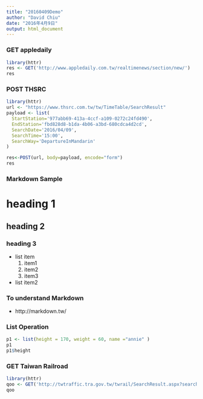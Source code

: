 ```yaml
---
title: "20160409Demo"
author: "David Chiu"
date: "2016年4月9日"
output: html_document
---
```


### GET appledaily
```r
library(httr)
res <- GET('http://www.appledaily.com.tw/realtimenews/section/new/')
res

```

### POST THSRC
```r
library(httr)
url <- "https://www.thsrc.com.tw/tw/TimeTable/SearchResult"
payload <- list(
  StartStation='977abb69-413a-4ccf-a109-0272c24fd490',
  EndStation='fbd828d8-b1da-4b06-a3bd-680cdca4d2cd',
  SearchDate='2016/04/09',
  SearchTime='15:00',
  SearchWay='DepartureInMandarin'
)

res<-POST(url, body=payload, encode="form")
res

```


### Markdown Sample

# heading 1
## heading 2
### heading 3

- list item
    1. item1
    2. item2
    3. item3
- list item2

### To understand Markdown
- http://markdown.tw/

### List Operation
```r
p1 <- list(height = 170, weight = 60, name ="annie" )
p1
p1$height

```

### GET Taiwan Railroad

```r
library(httr)
qoo <- GET('http://twtraffic.tra.gov.tw/twrail/SearchResult.aspx?searchtype=0&searchdate=2016/04/09&fromstation=1810&tostation=1008&trainclass=%271100%27,%271101%27,%271102%27,%271107%27,%271108%27,%271110%27,%271120%27&fromtime=0600&totime=2359')
qoo

```


